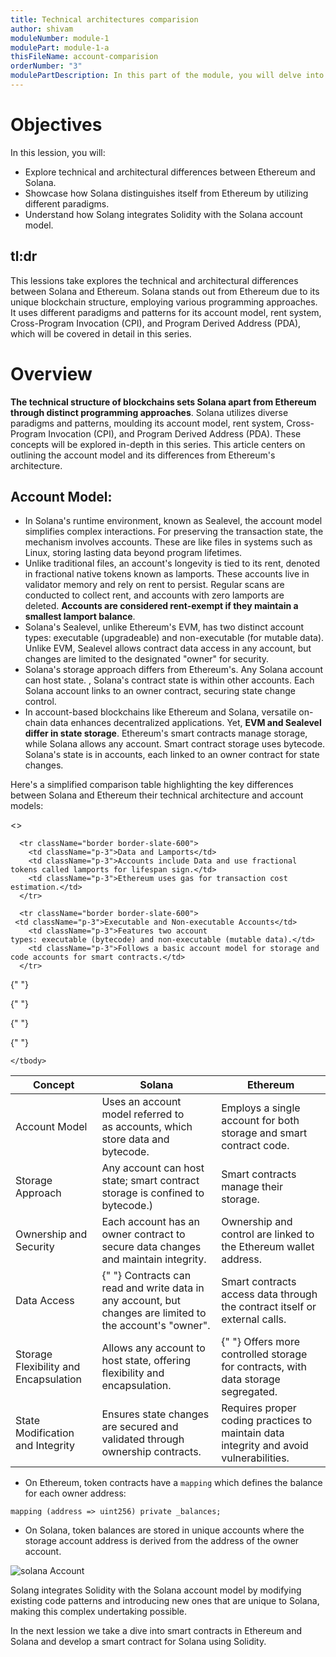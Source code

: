 ```yaml
---
title: Technical architectures comparision
author: shivam
moduleNumber: module-1
modulePart: module-1-a
thisFileName: account-comparision
orderNumber: "3"
modulePartDescription: In this part of the module, you will delve into the role of Solidity in building Solana programs. You will explore Solang, Solana accounts, and conduct a comparative analysis of Solidity for Solana versus Ethereum.
---
```


# Objectives

In this lession, you will:

- Explore technical and architectural differences between Ethereum and Solana.
- Showcase how Solana distinguishes itself from Ethereum by utilizing different paradigms.
- Understand how Solang integrates Solidity with the Solana account model.

## tl:dr

This lessions take explores the technical and architectural differences between Solana and Ethereum. Solana stands out from Ethereum due to its unique blockchain structure, employing various programming approaches. It uses different paradigms and patterns for its account model, rent system, Cross-Program Invocation (CPI), and Program Derived Address (PDA), which will be covered in detail in this series.

# Overview

**The technical structure of blockchains sets Solana apart from Ethereum through distinct programming approaches**. Solana utilizes diverse paradigms and patterns, moulding its account model, rent system, Cross-Program Invocation (CPI), and Program Derived Address (PDA). These concepts will be explored in-depth in this series. This article centers on outlining the account model and its differences from Ethereum's architecture.

## **Account Model:**

- In Solana's runtime environment, known as Sealevel, the account model simplifies complex interactions. For preserving the transaction state, the mechanism involves accounts. These are like files in systems such as Linux, storing lasting data beyond program lifetimes.
- Unlike traditional files, an account's longevity is tied to its rent, denoted in fractional native tokens known as lamports. These accounts live in validator memory and rely on rent to persist. Regular scans are conducted to collect rent, and accounts with zero lamports are deleted. **Accounts are considered rent-exempt if they maintain a smallest lamport balance**.
- Solana's Sealevel, unlike Ethereum's EVM, has two distinct account types: executable (upgradeable) and non-executable (for mutable data). Unlike EVM, Sealevel allows contract data access in any account, but changes are limited to the designated "owner" for security.
- Solana's storage approach differs from Ethereum's. Any Solana account can host state. , Solana's contract state is within other accounts. Each Solana account links to an owner contract, securing state change control.
- In account-based blockchains like Ethereum and Solana, versatile on-chain data enhances decentralized applications. Yet, **EVM and Sealevel differ in state storage**. Ethereum's smart contracts manage storage, while Solana allows any account. Smart contract storage uses bytecode. Solana's state is in accounts, each linked to an owner contract for state changes.

Here's a simplified comparison table highlighting the key differences between Solana and Ethereum their technical architecture and account models:

<>
<table>
    <thead>
      <tr>
        <th className='border border-slate-600 text-center'>Concept</th>
        <th className='border border-slate-600 text-center'>Solana</th>
        <th className='border border-slate-600 text-center'>Ethereum</th>
      </tr>
    </thead>
    <tbody className="border border-slate-600 text-left">
      <tr className="border border-slate-600">
        <td className="p-3">Account Model</td>
        <td className="p-3">Uses an account model referred to as accounts, which store data and bytecode.</td>
        <td className="p-3">Employs a single account for both storage and smart contract code.</td>
      </tr>

      <tr className="border border-slate-600">
        <td className="p-3">Data and Lamports</td>
        <td className="p-3">Accounts include Data and use fractional tokens called lamports for lifespan sign.</td>
        <td className="p-3">Ethereum uses gas for transaction cost estimation.</td>
      </tr>

      <tr className="border border-slate-600">
     <td className="p-3">Executable and Non-executable Accounts</td>
        <td className="p-3">Features two account types: executable (bytecode) and non-executable (mutable data).</td>
        <td className="p-3">Follows a basic account model for storage and code accounts for smart contracts.</td>
      </tr>

{" "}
<tr className="border border-slate-600">
  <td className="p-3">Storage Approach </td>
  <td className="p-3">
    Any account can host state; smart contract storage is confined to bytecode.)
  </td>
  <td className="p-3">Smart contracts manage their storage.</td>
</tr>

 <tr className="border border-slate-600"r>
     <td className="p-3">Ownership and Security</td>
        <td className="p-3">Each account has an owner contract to secure data changes and maintain integrity.</td>
        <td className="p-3">Ownership and control are linked to the Ethereum wallet address. </td>
      </tr>

{" "}
<tr className="border border-slate-600">
  <td className="p-3">Data Access</td>
  <td className="p-3">
    {" "}
    Contracts can read and write data in any account, but changes are limited to
    the account's "owner".
  </td>
  <td className="p-3">
    Smart contracts access data through the contract itself or external calls.
  </td>
</tr>

{" "}
<tr className="border border-slate-600">
  <td className="p-3">Storage Flexibility and Encapsulation</td>
  <td className="p-3">
    Allows any account to host state, offering flexibility and encapsulation.
  </td>
  <td className="p-3">
    {" "}
    Offers more controlled storage for contracts, with data storage segregated.
  </td>
</tr>

{" "}
<tr className="border border-slate-600">
  <td className="p-3">State Modification and Integrity </td>
  <td className="p-3">
    Ensures state changes are secured and validated through ownership contracts.
  </td>
  <td className="p-3">
    Requires proper coding practices to maintain data integrity and avoid
    vulnerabilities.
  </td>
</tr>

    </tbody>

  </table>
  </>

- On Ethereum, token contracts have a `mapping` which defines the balance for each owner address:

```solidity
mapping (address => uint256) private _balances;
```

- On Solana, token balances are stored in unique accounts where the storage account address is derived from the address of the owner account.

![solana Account](https://res.cloudinary.com/practicaldev/image/fetch/s---VrOf4kR--/c_limit%2Cf_auto%2Cfl_progressive%2Cq_auto%2Cw_800/https://dev-to-uploads.s3.amazonaws.com/uploads/articles/gm32bz33sxfb2m1er2dq.jpeg)

Solang integrates Solidity with the Solana account model by modifying existing code patterns and introducing new ones that are unique to Solana, making this complex undertaking possible.

In the next lession we take a dive into smart contracts in Ethereum and Solana and develop a smart contract for Solana using Solidity.
